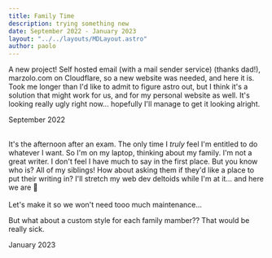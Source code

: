 ```yaml
---
title: Family Time
description: trying something new
date: September 2022 - January 2023
layout: "../../layouts/MDLayout.astro"
author: paolo
---
```


<div class="mt-6"></div>

A new project! Self hosted email (with a mail sender service) (thanks dad!), marzolo.com on Cloudflare, so a new website was needed, and here it is. Took me longer than I'd like to admit to figure astro out, but I think it's a solution that might work for us, and for my personal website as well. It's looking really ugly right now... hopefully I'll manage to get it looking alright.

September 2022

\
It's the afternoon after an exam. The only time I _truly_ feel I'm entitled to do whatever I want. So I'm on my laptop, thinking about my family. I'm not a great writer. I don't feel I have much to say in the first place. But you know who is? All of my siblings! How about asking them if they'd like a place to put their writing in? I'll stretch my web dev deltoids while I'm at it... and here we are 🙂
\
\
Let's make it so we won't need tooo much maintenance...

But what about a custom style for each family mamber?? That would be really sick.

January 2023
